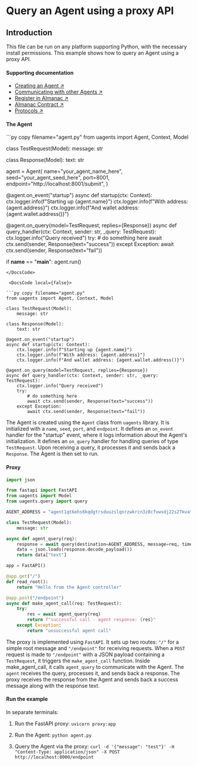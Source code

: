 
# Query an Agent using a proxy API

## Introduction

This file can be run on any platform supporting Python, with the necessary install permissions.
This example shows how to query an Agent using a proxy API.

#### Supporting documentation

- [Creating an Agent ↗️](/guides/agents/create-a-uagent)
- [Communicating with other Agents ↗️](/guides/agents/communicating-with-other-agents)
- [Register in Almanac ↗️](/guides/agents/register-in-almanac)
- [Almanac Contract ↗️](/references/contracts/uagents-almanac/almanac-overview)
- [Protocols ↗️](/references/uagents/uagents-protocols/agent-protocols)

#### The Agent

<CodeGroup hasCopy isLocalHostedFile>
 <DocsCode local={true}>
```py copy filename="agent.py"
from uagents import Agent, Context, Model

class TestRequest(Model):
    message: str

class Response(Model):
    text: str

agent = Agent(
    name="your_agent_name_here",
    seed="your_agent_seed_here",
    port=8001,
    endpoint="http://localhost:8001/submit",
)

@agent.on_event("startup")
async def startup(ctx: Context):
    ctx.logger.info(f"Starting up {agent.name}")
    ctx.logger.info(f"With address: {agent.address}")
    ctx.logger.info(f"And wallet address: {agent.wallet.address()}")

@agent.on_query(model=TestRequest, replies={Response})
async def query_handler(ctx: Context, sender: str, _query: TestRequest):
    ctx.logger.info("Query received")
    try:
        # do something here
        await ctx.send(sender, Response(text="success"))
    except Exception:
        await ctx.send(sender, Response(text="fail"))

if __name__ == "__main__":
    agent.run()
```
</DocsCode>

 <DocsCode local={false}>

```py copy filename="agent.py"
from uagents import Agent, Context, Model

class TestRequest(Model):
    message: str

class Response(Model):
    text: str

@agent.on_event("startup")
async def startup(ctx: Context):
    ctx.logger.info(f"Starting up {agent.name}")
    ctx.logger.info(f"With address: {agent.address}")
    ctx.logger.info(f"And wallet address: {agent.wallet.address()}")

@agent.on_query(model=TestRequest, replies={Response})
async def query_handler(ctx: Context, sender: str, _query: TestRequest):
    ctx.logger.info("Query received")
    try:
        # do something here
        await ctx.send(sender, Response(text="success"))
    except Exception:
        await ctx.send(sender, Response(text="fail"))
```
</DocsCode>
</CodeGroup>

The Agent is created using the `Agent` class from `uagents` library. It is initialized with a `name`, `seed`, `port`, and `endpoint`.
It defines an `on_event` handler for the "startup" event, where it logs information about the Agent's initialization.
It defines an `on_query` handler for handling queries of type `TestRequest`. Upon receiving a query, it processes it and sends back a `Response`.
The Agent is then set to run.

#### Proxy

```py copy filename="proxy.py"
import json

from fastapi import FastAPI
from uagents import Model
from uagents.query import query

AGENT_ADDRESS = "agent1qt6ehs6kqdgtrsduuzslqnrzwkrcn3z0cfvwsdj22s27kvatrxu8sy3vag0"

class TestRequest(Model):
    message: str

async def agent_query(req):
    response = await query(destination=AGENT_ADDRESS, message=req, timeout=15.0)
    data = json.loads(response.decode_payload())
    return data["text"]

app = FastAPI()

@app.get("/")
def read_root():
    return "Hello from the Agent controller"

@app.post("/endpoint")
async def make_agent_call(req: TestRequest):
    try:
        res = await agent_query(req)
        return f"successful call - agent response: {res}"
    except Exception:
        return "unsuccessful agent call"
```

The proxy is implemented using `FastAPI`. It sets up two routes: `"/"` for a simple root message and `"/endpoint"` for receiving requests.
When a `POST` request is made to `"/endpoint"` with a JSON payload containing a `TestRequest`, it triggers the `make_agent_call` function.
Inside make_agent_call, it calls `agent_query` to communicate with the Agent. The `agent` receives the query, processes it, and sends back a response.
The proxy receives the response from the Agent and sends back a success message along with the response text.

#### Run the example

In separate terminals:

1. Run the FastAPI proxy: `uvicorn proxy:app`

2. Run the Agent: `python agent.py`

3. Query the Agent via the proxy: `curl -d '{"message": "test"}' -H "Content-Type: application/json" -X POST http://localhost:8000/endpoint`
